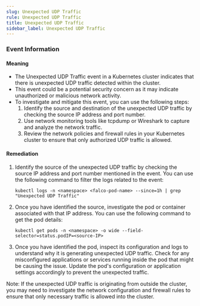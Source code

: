 ```yaml
--- 
slug: Unexpected UDP Traffic
rule: Unexpected UDP Traffic
title: Unexpected UDP Traffic
sidebar_label: Unexpected UDP Traffic
---
```

                   
### Event Information

#### Meaning

- The Unexpected UDP Traffic event in a Kubernetes cluster indicates that there is unexpected UDP traffic detected within the cluster.
- This event could be a potential security concern as it may indicate unauthorized or malicious network activity.
- To investigate and mitigate this event, you can use the following steps:
  1. Identify the source and destination of the unexpected UDP traffic by checking the source IP address and port number.
  2. Use network monitoring tools like tcpdump or Wireshark to capture and analyze the network traffic.
  3. Review the network policies and firewall rules in your Kubernetes cluster to ensure that only authorized UDP traffic is allowed.

#### Remediation

1. Identify the source of the unexpected UDP traffic by checking the source IP address and port number mentioned in the event. You can use the following command to filter the logs related to the event:
   ```
   kubectl logs -n <namespace> <falco-pod-name> --since=1h | grep "Unexpected UDP Traffic"
   ```

2. Once you have identified the source, investigate the pod or container associated with that IP address. You can use the following command to get the pod details:
   ```
   kubectl get pods -n <namespace> -o wide --field-selector=status.podIP=<source-IP>
   ```

3. Once you have identified the pod, inspect its configuration and logs to understand why it is generating unexpected UDP traffic. Check for any misconfigured applications or services running inside the pod that might be causing the issue. Update the pod's configuration or application settings accordingly to prevent the unexpected traffic.

Note: If the unexpected UDP traffic is originating from outside the cluster, you may need to investigate the network configuration and firewall rules to ensure that only necessary traffic is allowed into the cluster.


 